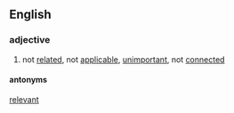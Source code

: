 ==English==

===adjective===
#not [[relate]]d, not [[applicable]], [[unimportant]], not [[connected]]

====antonyms====
[[relevant]]